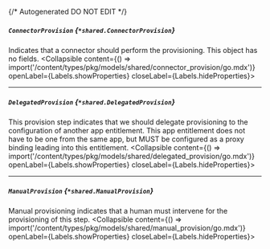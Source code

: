 {/* Autogenerated DO NOT EDIT  */}

##### `ConnectorProvision` *{`*shared.ConnectorProvision`}*
Indicates that a connector should perform the provisioning. This object has no fields.
<Collapsible content={() => import('/content/types/pkg/models/shared/connector_provision/go.mdx')} openLabel={Labels.showProperties} closeLabel={Labels.hideProperties}>
</Collapsible>

---
##### `DelegatedProvision` *{`*shared.DelegatedProvision`}*
This provision step indicates that we should delegate provisioning to the configuration of another app entitlement. This app entitlement does not have to be one from the same app, but MUST be configured as a proxy binding leading into this entitlement.
<Collapsible content={() => import('/content/types/pkg/models/shared/delegated_provision/go.mdx')} openLabel={Labels.showProperties} closeLabel={Labels.hideProperties}>
</Collapsible>

---
##### `ManualProvision` *{`*shared.ManualProvision`}*
Manual provisioning indicates that a human must intervene for the provisioning of this step.
<Collapsible content={() => import('/content/types/pkg/models/shared/manual_provision/go.mdx')} openLabel={Labels.showProperties} closeLabel={Labels.hideProperties}>
</Collapsible>


